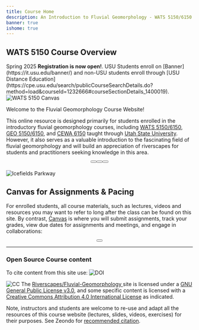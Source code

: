 ```yaml
---
title: Course Home
description: An Introduction to Fluvial Geomorphology - WATS 5150/6150 & GEOG 5150/6150 & CEWA 510
banner: true
ishome: true
---
```



<Container maxWidth="xl">

## WATS 5150 Course Overview

<Alert severity="success">
  Spring 2025 <strong>Registration is now open!</strong>. USU Students enroll on [Banner](https://it.usu.edu/banner/) and non-USU students enroll through [USU Distance Education](https://cpe.usu.edu/search/publicCourseSearchDetails.do?method=load&courseId=1232666#courseSectionDetails_1400019).
</Alert>
<Image float="left" src="/images/pics/WATS-5150_Canvas.png" alt="WATS 5150 Canvas" />


Welcome to the Fluvial Geomorphology Course Website!

This online resource is designed primarily for students enrolled in the introductory fluvial geomorphology courses, including [WATS 5150/6150](./syllabus/), [GEO 5150/6150](./syllabus/), and [CEWA 6150](./syllabus/) taught through [Utah State University](https://qcnr.usu.edu/wats/). However, it also serves as a valuable introduction to the fascinating field of fluvial geomorphology and will build an appreciation of riverscapes for students and practitioners seeking knowledge in this area.

<div align="center" pad="10px">
  <Button to="./syllabus/" title="See All Syllabai" subtitle="for more details" color="secondary" />
  <Button to="./syllabus/2025_Spring" title="See Spring 2025"  subtitle="Schedule & Syllabus" color="secondary" />
  <Button to="./Course_Topics/" title="Fluvial Geomorphology" subtitle="Course Topics"  imageSrc="/images/favicons/android-icon-48x48.png" color="secondary" />
</div>


####

<Image src="/images/pics/IcefieldsParkway.png" alt="Icefields Parkway" pad="10px" />

## Canvas for Assignments & Pacing

For enrolled students, all course materials, such as lectures, videos and resources you may want to refer to long after the class  can be found on this site. By contrast, [Canvas](https://usu.instructure.com) is where you will submit assignments, track your grades, view due dates for assignments and meetings,  and engage in collaborations:

<div align="center">
  <Button to="https://usu.instructure.com/courses/778039" title="Spring 2025 WATS 5150 Course" subtitle="Canvas Course" imageSrc="/images/canvas_logo.png" />
</div>	
	
---------------------------------------
### Open Source Course content

To cite content from this site use: <Image to="https://doi.org/10.5281/zenodo.7273816" src="https://zenodo.org/badge/DOI/10.5281/zenodo.7273816.svg" alt="DOI" float="right" /> 

<Image src="/images/cc-watermarks-usu-rc_orig.png" alt="CC" float="right"/> The [Riverscapes/Fluvial-Geomorphology <Icon iconName="GitHub" />](https://github.com/Riverscapes/Fluvial-Geomorphology)  site is licensed under a [GNU General Public License v3.0](https://github.com/Riverscapes/RIM/blob/master/LICENSE), and some specific content is licensed with a [Creative Commons Attribution 4.0 International License](http://creativecommons.org/licenses/by/4.0/) as indicated. 

Note, instructors and students are welcome to re-use and adapt all the resources of this course website (lectures, slides, videos, exercises) for their purposes. See Zeondo for [recommended citation](https://doi.org/10.5281/zenodo.7273816).

</Container>